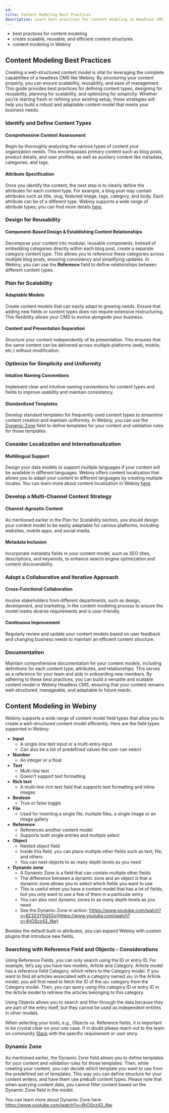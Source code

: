 ```yaml
---
id: 
title: Content Modeling Best Practices
description: Learn best practices for content modeling in Headless CMS to create scalable, reusable, and efficient content structures.
---
```



<Alert type="success" title="What you will learn">

- best practices for content modeling 
- create scalable, reusable, and efficient content structures
- content modeling in Webiny

</Alert>

## Content Modeling Best Practices

Creating a well-structured content model is vital for leveraging the complete capabilities of a headless CMS like Webiny. By structuring your content properly, you can ensure scalability, reusability, and ease of management. This guide provides best practices for defining content types, designing for reusability, planning for scalability, and optimizing for simplicity. Whether you’re starting fresh or refining your existing setup, these strategies will help you build a robust and adaptable content model that meets your business needs.

### Identify and Define Content Types
#### Comprehensive Content Assessment
Begin by thoroughly analyzing the various types of content your organization needs. This encompasses primary content such as blog posts, product details, and user profiles, as well as auxiliary content like metadata, categories, and tags.

#### Attribute Specification
Once you identify the content, the next step is to clearly define the attributes for each content type. For example, a blog post may contain attributes such as title, slug, featured image, tags, category, and body. Each attribute can be of a different type. Webiny supports a wide range of attribute types; you can find more details [here](#content-modeling-in-webiny).

### Design for Reusability

#### Component-Based Design & Establishing Content Relationships
Decompose your content into modular, reusable components. Instead of embedding categories directly within each blog post, create a separate category content type. This allows you to reference these categories across multiple blog posts, ensuring consistency and simplifying updates. In Webiny, you can use the **Reference** field to define relationships between different content types.

### Plan for Scalability

#### Adaptable Models
Create content models that can easily adapt to growing needs. Ensure that adding new fields or content types does not require extensive restructuring. This flexibility allows your CMS to evolve alongside your business.

#### Content and Presentation Separation
Structure your content independently of its presentation. This ensures that the same content can be delivered across multiple platforms (web, mobile, etc.) without modification.

### Optimize for Simplicity and Uniformity

#### Intuitive Naming Conventions
Implement clear and intuitive naming conventions for content types and fields to improve usability and maintain consistency.

#### Standardized Templates
Develop standard templates for frequently used content types to streamline content creation and maintain uniformity. In Webiny, you can use the [Dynamic Zone](#dynamic-zone) field to define templates for your content and validation rules for those templates.

### Consider Localization and Internationalization
#### Multilingual Support
Design your data models to support multiple languages if your content will be available in different languages. Webiny offers content localization that allows you to adapt your content to different languages by creating multiple locales. You can learn more about content localization in Webiny [here](/docs/{version}/user-guides/headless-cms/advanced/content-localization).

### Develop a Multi-Channel Content Strategy

#### Channel-Agnostic Content
As mentioned earlier in the Plan for Scalability section, you should design your content model to be easily adaptable for various platforms, including websites, mobile apps, and social media.

#### Metadata Inclusion
Incorporate metadata fields in your content model, such as SEO titles, descriptions, and keywords, to enhance search engine optimization and content discoverability.

### Adopt a Collaborative and Iterative Approach

#### Cross-Functional Collaboration
Involve stakeholders from different departments, such as design, development, and marketing, in the content modeling process to ensure the model meets diverse requirements and is user-friendly.

#### Continuous Improvement
Regularly review and update your content models based on user feedback and changing business needs to maintain an efficient content structure.

### Documentation
Maintain comprehensive documentation for your content models, including definitions for each content type, attributes, and relationships. This serves as a reference for your team and aids in onboarding new members.
By adhering to these best practices, you can build a versatile and scalable content model in Webiny Headless CMS, ensuring that your content remains well-structured, manageable, and adaptable to future needs.

## Content Modeling in Webiny
Webiny supports a wide range of content model field types that allow you to create a well-structured content model efficiently. Here are the field types supported in Webiny:

- **Input**
  - A single-line text input or a multi-entry input
  - Can also be a list of predefined values the user can select
- **Number**
  - An integer or a float
- **Text**
  - Multi-line text
  - Doesn’t support text formatting
- **Rich text**
  - A multi-line rich text field that supports text formatting and inline images
- **Boolean**
  - True or false toggle
- **File**
  - Used for inserting a single file, multiple files, a single image or an image gallery
- **Reference**
  - References another content model
  - Supports both single entries and multiple select
- **Object**
  - Nested object field
  - Inside this field, you can place multiple other fields such as text, file, and others
  - You can nest objects to as many depth levels as you need
- **Dynamic zone**
  - A Dynamic Zone is a field that can contain multiple other fields
  - The difference between a dynamic zone and an object is that a dynamic zone allows you to select which fields you want to use
  - This is useful when you have a content model that has a lot of fields, but you only want to use a few of them in a particular entry
  - You can also nest dynamic zones to as many depth levels as you need
  - See the Dynamic Zone in action: [https://www.youtube.com/watch?v=8Z3Z3Y5Q5Zo](https://www.youtube.com/watch?v=4hOScz42_Nw)

Besides the default built-in attributes, you can expand Webiny with custom plugins that introduce new fields.

### Searching with Reference Field and Objects - Considerations
Using Reference Fields, you can only search using the ID or entry ID. For example, let’s say you have two models, Article and Category. Article model has a reference field Category, which refers to the Category model.
If you want to find all articles associated with a category named `abc` in the Article model, you will first need to fetch the ID of the `abc` category from the Category model. Then, you can query using this category ID or entry ID in the Article model to retrieve the articles belonging to this category.

Using Objects allows you to search and filter through the data because they are part of the entry itself, but they cannot be used as independent entities in other models.

When selecting your tools, e.g., Objects vs. Reference fields, it is important to be crystal clear on your use case. If in doubt please reach out to the team on community [Slack](https://www.webiny.com/slack) with the specific requirement or user story.

### Dynamic Zone
As mentioned earlier, the Dynamic Zone field allows you to define templates for your content and validation rules for those templates. Then, while creating your content, you can decide which template you want to use from the predefined set of templates. This way you can define structure for your content writers, and have them use prebuilt content types. Please note that when querying content data, you cannot filter content based on the Dynamic Zone field in the model.

You can learn more about Dynamic Zone here: https://www.youtube.com/watch?v=4hOScz42_Nw

